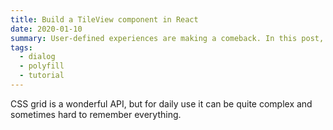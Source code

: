 ```yaml
---
title: Build a TileView component in React
date: 2020-01-10
summary: User-defined experiences are making a comeback. In this post, we look at how we can best name our color maps for ease-of-use in our design systems.
tags:
  - dialog
  - polyfill
  - tutorial
---
```


CSS grid is a wonderful API, but for daily use it can be quite complex and sometimes hard to remember everything.
